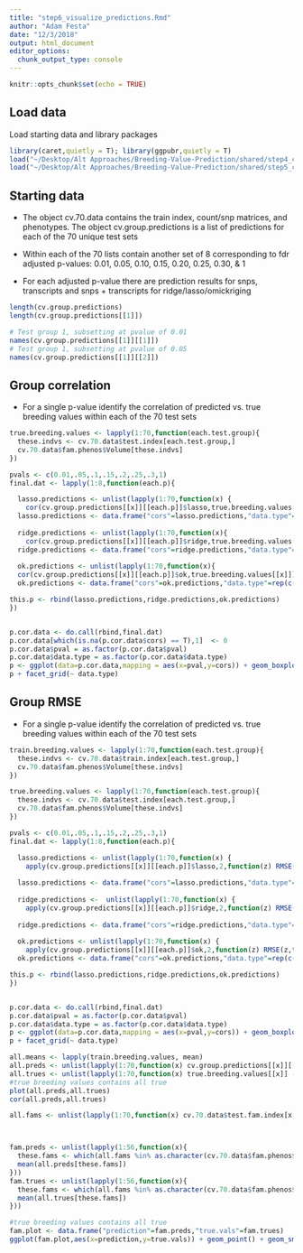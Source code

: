 ```yaml
---
title: "step6_visualize_predictions.Rmd"
author: "Adam Festa"
date: "12/3/2018"
output: html_document
editor_options: 
  chunk_output_type: console
---
```


```r
knitr::opts_chunk$set(echo = TRUE)
```

## Load data

Load starting data and library packages

```r
library(caret,quietly = T); library(ggpubr,quietly = T)
load("~/Desktop/Alt Approaches/Breeding-Value-Prediction/shared/step4_create.70.RData")
load("~/Desktop/Alt Approaches/Breeding-Value-Prediction/shared/step5_cv.group.predictions.RData")
```


## Starting data

* The object cv.70.data contains the train index, count/snp matrices, and phenotypes. The object cv.group.predictions is a list of predictions for each of the 70 unique test sets 

* Within each of the 70 lists contain another set of 8 corresponding to fdr adjusted p-values: 0.01, 0.05, 0.10, 0.15, 0.20, 0.25, 0.30, & 1

* For each adjusted p-value there are prediction results for snps, transcripts and snps + transcripts for ridge/lasso/omickriging


```r
length(cv.group.predictions)
length(cv.group.predictions[[1]])

# Test group 1, subsetting at pvalue of 0.01
names(cv.group.predictions[[1]][[1]])
# Test group 1, subsetting at pvalue of 0.05
names(cv.group.predictions[[1]][[2]])
```


## Group correlation

* For a single p-value identify the correlation of predicted vs. true breeding values within each of the 70 test sets

```r

true.breeding.values <- lapply(1:70,function(each.test.group){
  these.indvs <- cv.70.data$test.index[each.test.group,]
  cv.70.data$fam.phenos$Volume[these.indvs]
})

pvals <- c(0.01,.05,.1,.15,.2,.25,.3,1)
final.dat <- lapply(1:8,function(each.p){

  lasso.predictions <- unlist(lapply(1:70,function(x) {
    cor(cv.group.predictions[[x]][[each.p]]$lasso,true.breeding.values[[x]])}))
  lasso.predictions <- data.frame("cors"=lasso.predictions,"data.type"=rep(c("txpts","snps","txpts.snps"),times=70),"model"="lasso","pval"=pvals[each.p],"group"=rep(c(1:70),each=3))
  
  ridge.predictions <- unlist(lapply(1:70,function(x){
    cor(cv.group.predictions[[x]][[each.p]]$ridge,true.breeding.values[[x]])}))
  ridge.predictions <- data.frame("cors"=ridge.predictions,"data.type"=rep(c("txpts","snps","txpts.snps"),times=70),"model"="ridge","pval"=pvals[each.p],"group"=rep(c(1:70),each=3))
  
  ok.predictions <- unlist(lapply(1:70,function(x){
  cor(cv.group.predictions[[x]][[each.p]]$ok,true.breeding.values[[x]])}))
  ok.predictions <- data.frame("cors"=ok.predictions,"data.type"=rep(c("txpts","snps","txpts.snps"),times=70),"model"="ok","pval"=pvals[each.p],"group"=rep(c(1:70),each=3))

this.p <- rbind(lasso.predictions,ridge.predictions,ok.predictions)
})


p.cor.data <- do.call(rbind,final.dat)
p.cor.data[which(is.na(p.cor.data$cors) == T),1]  <- 0
p.cor.data$pval = as.factor(p.cor.data$pval)
p.cor.data$data.type = as.factor(p.cor.data$data.type)
p <- ggplot(data=p.cor.data,mapping = aes(x=pval,y=cors)) + geom_boxplot(aes(fill=model)) + theme_pubclean()
p + facet_grid(~ data.type)
```

## Group RMSE

* For a single p-value identify the correlation of predicted vs. true breeding values within each of the 70 test sets

```r
train.breeding.values <- lapply(1:70,function(each.test.group){
  these.indvs <- cv.70.data$train.index[each.test.group,]
  cv.70.data$fam.phenos$Volume[these.indvs]
})

true.breeding.values <- lapply(1:70,function(each.test.group){
  these.indvs <- cv.70.data$test.index[each.test.group,]
  cv.70.data$fam.phenos$Volume[these.indvs]
})

pvals <- c(0.01,.05,.1,.15,.2,.25,.3,1)
final.dat <- lapply(1:8,function(each.p){

  lasso.predictions <- unlist(lapply(1:70,function(x) {
    apply(cv.group.predictions[[x]][[each.p]]$lasso,2,function(z) RMSE(z,true.breeding.values[[x]]))}))
    
  lasso.predictions <- data.frame("cors"=lasso.predictions,"data.type"=rep(c("txpts","snps","txpts.snps"),times=70),"model"="lasso","pval"=pvals[each.p],"group"=rep(c(1:70),each=3))
  
  ridge.predictions <-  unlist(lapply(1:70,function(x) {
    apply(cv.group.predictions[[x]][[each.p]]$ridge,2,function(z) RMSE(z,true.breeding.values[[x]]))}))
  
  ridge.predictions <- data.frame("cors"=ridge.predictions,"data.type"=rep(c("txpts","snps","txpts.snps"),times=70),"model"="ridge","pval"=pvals[each.p],"group"=rep(c(1:70),each=3))
  
  ok.predictions <- unlist(lapply(1:70,function(x) {
    apply(cv.group.predictions[[x]][[each.p]]$ok,2,function(z) RMSE(z,true.breeding.values[[x]]))}))
  ok.predictions <- data.frame("cors"=ok.predictions,"data.type"=rep(c("txpts","snps","txpts.snps"),times=70),"model"="ok","pval"=pvals[each.p],"group"=rep(c(1:70),each=3))

this.p <- rbind(lasso.predictions,ridge.predictions,ok.predictions)
})


p.cor.data <- do.call(rbind,final.dat)
p.cor.data$pval = as.factor(p.cor.data$pval)
p.cor.data$data.type = as.factor(p.cor.data$data.type)
p <- ggplot(data=p.cor.data,mapping = aes(x=pval,y=cors)) + geom_boxplot(aes(fill=model)) + theme_pubclean()
p + facet_grid(~ data.type)
```


```r
all.means <- lapply(train.breeding.values, mean)
all.preds <- unlist(lapply(1:70,function(x) cv.group.predictions[[x]][[8]]$lasso$txpts.snps - all.means[[x]]))
all.trues <- unlist(lapply(1:70,function(x) true.breeding.values[[x]] - all.means[[x]]))
#true breeding values contains all true
plot(all.preds,all.trues)
cor(all.preds,all.trues)
```


```r
all.fams <- unlist(lapply(1:70,function(x) cv.70.data$test.fam.index[x,]))



fam.preds <- unlist(lapply(1:56,function(x){
  these.fams <- which(all.fams %in% as.character(cv.70.data$fam.phenos$fam_id)[x])
  mean(all.preds[these.fams])
}))
fam.trues <- unlist(lapply(1:56,function(x){
  these.fams <- which(all.fams %in% as.character(cv.70.data$fam.phenos$fam_id)[x])
  mean(all.trues[these.fams])
}))

#true breeding values contains all true
fam.plot <- data.frame("prediction"=fam.preds,"true.vals"=fam.trues)
ggplot(fam.plot,aes(x=prediction,y=true.vals)) + geom_point() + geom_smooth(method="lm") + stat_cor() + theme_pubclean() + geom_vline(xintercept = 0) + geom_hline(yintercept = 0)
```
